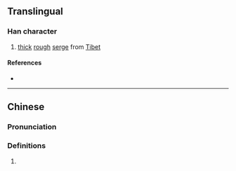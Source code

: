 {{also|氇}}
{{character info/new}}
==Translingual==

===Han character===
{{Han char|rn=82|rad=毛|as=15|sn=19|four=27716|canj=HUNWA|ids=⿺毛魯}}

# [[thick]] [[rough]] [[serge]] from [[Tibet]]

====References====
* {{Han ref|kx=0597.040|dkj=17009|dj=0988.210|hdz=32008.080|uh=6C0C|ud=27660|bh=F25B|bd=62043}}

----

==Chinese==
{{zh-forms|s=氇}}

===Pronunciation===
{{zh-pron
|m=lǔ,lu
|c=lou5
|mc=
|oc=
|cat=n
}}

===Definitions===
{{zh-hanzi}}

# {{zh-only|氆氌}}